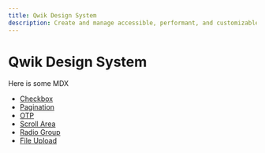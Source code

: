 ```yaml
---
title: Qwik Design System
description: Create and manage accessible, performant, and customizable design systems in Qwik.
---
```


# Qwik Design System

Here is some MDX

- [Checkbox](checkbox)
- [Pagination](pagination)
- [OTP](otp)
- [Scroll Area](scroll-area)
- [Radio Group](radio-group)
- [File Upload](file-upload)
